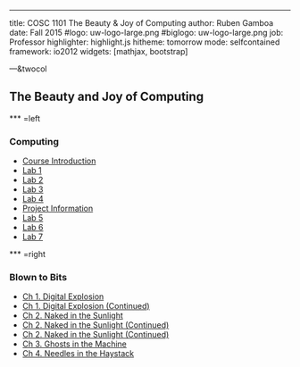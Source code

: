 ---

title:        COSC 1101 The Beauty & Joy of Computing
author:       Ruben Gamboa
date:         Fall 2015
#logo:         uw-logo-large.png
#biglogo:      uw-logo-large.png
job:          Professor
highlighter:  highlight.js
hitheme:      tomorrow
mode:         selfcontained
framework:    io2012
widgets:      [mathjax, bootstrap]

---&twocol

<style>
.title-slide {
     background-color: #EDE0CF; /* CBE7A5; #EDE0CF; ; #CA9F9D*/
     background-image: url(assets/img/uw-logo-large.png);
     background-repeat: no-repeat;
     background-position: center top;
   }
</style>

## The Beauty and Joy of Computing


*** =left

### Computing

* [Course Introduction](01-introduction.html)
* [Lab 1](03-lab-01.html)
* [Lab 2](05-lab-02.html)
* [Lab 3](07-lab-03.html)
* [Lab 4](10-lab-04.html)
* [Project Information](11-project-01.html)
* [Lab 5](13-lab-05.html)
* [Lab 6](14-lab-06.html)
* [Lab 7](16-lab-07.html)

*** =right

### Blown to Bits

* [Ch 1. Digital Explosion](02-bitsbook-01.html)
* [Ch 1. Digital Explosion (Continued)](04-grit.html)
* [Ch 2. Naked in the Sunlight](06-bitsbook-02.html)
* [Ch 2. Naked in the Sunlight (Continued)](08-bitsbook-02.html)
* [Ch 2. Naked in the Sunlight (Continued)](09-bitsbook-02.html)
* [Ch 3. Ghosts in the Machine](12-bitsbook-03.html)
* [Ch 4. Needles in the Haystack](15-bitsbook-04.html)




